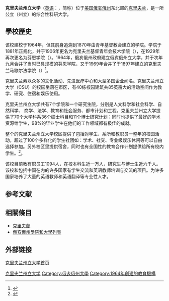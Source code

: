 {{Infobox University
| Name =克里夫兰州立大学
| EnglishName =Cleveland State University
| SealImage =Cleveland State University, Cleveland, OH (27420355137).jpg
| SealInfo =
| Motto =
| Established =
| Type =州立
| President =
| Chancellor =
| Location ={{USA}}[[俄亥俄州|俄亥俄州]]
| Campus =
| AreaTotal =
| Department =
| Staff = 
| Faculty =
| Professor =
| Associate Professor =
| Assistant Professor =
| Lecturer =
| Student =15,706
| Undergraduate =9,847
| Postgraduate =5,859
| Adult education =
| Distance education =
| 4-year technological program =
| 2-year technological program =
| Affiliations =
| Colors = 
| Website =http://www.csuohio.edu/
}}

'''克里夫兰州立大学'''（[[英语|英语]]：'''{{lang|en|Cleveland State University}}'''，简称'''{{lang|en|CSU}}'''）位于[[美国|美国]][[俄亥俄州|俄亥俄州]]东北部的[[克里夫兰_(俄亥俄州)|克里夫兰]]，是一所公立（州立）的综合性科研大学。

== 學校歷史 ==
该校建校于1964年，但其前身追溯到1870年由青年基督教会建立的学院。学院于1881年正规化，并于1906年更名为克里夫兰基督青年会技术学院（{{lang|en|Cleveland Y.M.C.A.School of Technology}}），在1929年再次更名为芬恩学院（{{lang|en|Fenn College}}）。1964年，俄亥俄州政府建立俄亥俄州立大学，并于次年九月合并了当时已具规模的芬恩学院，又于1969年合并了于1897年建立的克里夫兰马歇尔法学院（{{lang|en|Cleveland-Marshall College of Law}}）<ref>{{Cite web |url=http://www.clevelandmemory.org/csu/ |title=存档副本 |accessdate=2007-12-16 |archive-date=2019-01-07 |archive-url=https://web.archive.org/web/20190107062855/http://www.clevelandmemory.org/csu/ |dead-url=no }}</ref>。

克里夫兰素以众多的文化活动、先进医疗中心和大型多国企业闻名。克里夫兰州立大学（CSU）的校园坐落在市区，有40栋校园建筑共85英亩大的活动空间作为教学、研究、住宿和娱乐使用。 
  
克里夫兰州立大学共有7个学院和一个研究生院，分别是人文科学和社会科学、自然科学、 商学、法学、教育和社会服务、都市计划和工程。克里夫兰州立大学提供了70个大学科系36个硕士科目和11个博士研究计划；同时也提供了最好的学术资源给学生，98%的毕业学生在他们的工作领域都有极佳的成就。

整个的克里夫兰州立大学校区提供了包括对学生、系所和教职员一整年的校园活动，超过了100个多样化的学生社团如：学术、社交、专业级娱乐休闲等可以自由选择参加。另外校区里提供宿舍，同时也有全国性的教育合作计划提供给所有校内学生。<ref>{{cite web |url=http://www.tosa.org.tw/en/e1/web.ad/introuduct/WA19/wa19.html/ |title=存档副本 |accessdate=2007-12-17 |deadurl=yes |archiveurl=https://web.archive.org/web/20071219000735/http://www.tosa.org.tw/en/e1/web.ad/introuduct/WA19/wa19.html |archivedate=2007-12-19 }}</ref>。

该校目前教有职员工1094人，在校本科生近一万人，研究生与博士生近六千人。该校和包括中国在内的许多国家有学生交流和英语教师培训与交流的项目。为许多国家培养了大量的英语教师和英语翻译等专业性人才。

==参考文献==
<div class="references-small">
<references />
</div>
== 相關條目 ==
*[[克里夫蘭|克里夫蘭]]
*[[俄亥俄州學院和大學列表|俄亥俄州學院和大學列表]]

==外部链接==
[http://www.csuohio.edu/ 克里夫兰州立大学首页] {{Wayback|url=http://www.csuohio.edu/ |date=20201210170252 }}

[[Category:克里夫兰州立大学|]]
[[Category:俄亥俄州大學|Category:俄亥俄州大學]]
[[Category:1964年創建的教育機構|Category:1964年創建的教育機構]]